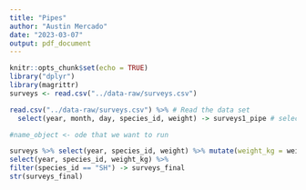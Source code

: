 ```yaml
---
title: "Pipes"
author: "Austin Mercado"
date: "2023-03-07"
output: pdf_document
---
```


```r
knitr::opts_chunk$set(echo = TRUE)
library("dplyr")
library(magrittr)
surveys <- read.csv("../data-raw/surveys.csv")
```

```r
read.csv("../data-raw/surveys.csv") %>% # Read the data set
  select(year, month, day, species_id, weight) -> surveys1_pipe # select columns and assign to object

#name_object <- ode that we want to run
```


```r
surveys %>% select(year, species_id, weight) %>% mutate(weight_kg = weight/1000) %>% filter(!is.na(weight)) %>%
select(year, species_id, weight_kg) %>%
filter(species_id == "SH") -> surveys_final
str(surveys_final)
```
